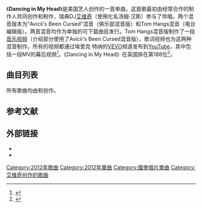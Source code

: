 {{NoteTA
|G1=Music
|1=zh-cn:公告牌; zh-hk:告示牌; zh-tw:告示牌
}}{{NotChineseTitle|time=2020-09-19T12:27:35+00:00}}

{{Infobox song
| name       = Dancing in My Head
| cover      =
| alt        =
| type       = single
| artist     = {{tsl|en|Eric Turner (singer)|埃里克·特纳|埃里克·特纳}} vs. [[艾維奇|艾維奇]]
| album      =
| released = 2012年11月4日
| format = {{flatlist|
* {{tsl|en|CD single||CD单曲}}
* [[數位音樂下載|數位音樂下載]]
}}
| recorded   = 2012
| studio     =
| venue      =
| genre = [[流行_(音樂類型)|流行]]<small>（埃里克·特纳）</small><br/>{{flatlist|
* [[電子浩室|電子浩室]]
* [[漸進浩室|漸進浩室]]<small>（汤姆·亨斯混音版）</small>
}}
| length = 3:52<small>（原版）</small><br>5:3 <small>（Avicii's Been Cursed混音版）</small><br>3:17<small>（汤姆·亨斯混音版）</small>
| label = [[国会音乐集团|国会音乐集团]]
| writer = {{flatlist|
* {{tsl|en|Eric Turner (singer)|埃里克·特纳|埃里克·特纳}}
* {{tsl|en|Eshraque "iSHi" Mughal||埃什拉克·莫卧儿}}
* [[艾維奇|艾維奇]]
}}
| producer   = {{flatlist|
* iSHi
* 艾维奇
}}
| chronology = {{tsl|en|Eric Turner (singer)|埃里克·特纳|埃里克·特纳}}
| prev_title = {{tsl|en|Stylechanger||Stylechanger}}
| prev_year  = 2012
| next_title = {{tsl|en|Bop Bop||Bop Bop}}
| next_year  = 2015
| misc       = {{Extra chronology
 | artist     = [[艾維奇|艾維奇]]
 | type       = singles
 | prev_title = Last Dance
 | prev_year  = 2012
 | title      = Dancing in My Head
 | year       = 2012
 | next_title = {{tsl|en|I Could Be the One (Avicii and Nicky Romero song)||I Could Be the One}}
 | next_year  = 2012
}}
{{External music video|{{YouTube|ZMScU2bRORE|《Dancing in My Head (Tom Hangs Remix)》}}}}
}}

《'''Dancing in My Head'''》是美国艺人{{tsl|en|Eric Turner (singer)|埃里克·特纳|埃里克·特纳}}创作的一首单曲。这首歌最初由经常合作的制作人{{tsl|en|Eshraque "iSHi" Mughal||埃什拉克·莫卧儿}}共同创作和制作，瑞典DJ[[艾维奇|艾维奇]]（使用化名汤姆·汉斯）参与了伴唱。两个混音版本为“Avicii's Been Cursed”混音（俱乐部混音版）和Tom Hangs混音（电台编辑版）。两首混音均作为单独的可下载曲目发行。Tom Hangs混音版制作了一段[[音乐视频|音乐视频]]（介绍部分使用了Avicii's Been Cursed混音版），歌词视频也为这两种混音制作。所有的视频都通过埃里克·特纳的[[VEVO|VEVO]]频道发布到[[YouTube|YouTube]]，其中包括一段MV的幕后视频<ref>{{cite web|title=EricTurnerVEVO|url=https://www.youtube.com/user/EricTurnerVEVO/videos|work=YouTube|accessdate=2020-07-14|archive-date=2020-09-04|archive-url=https://web.archive.org/web/20200904173933/https://www.youtube.com/user/EricTurnerVEVO/videos|dead-url=no}}</ref>。《Dancing in My Head》在英国排在第188位<ref>{{cite web|url=http://www.zobbel.de/cluk/121117cluk.txt|title=CHART: CLUK Update 17.11.2012 (wk45)|accessdate=2020-07-14|archive-date=2013-10-30|archive-url=https://web.archive.org/web/20131030040720/http://zobbel.de/cluk/121117cluk.txt|dead-url=no}}</ref>。

==曲目列表==
所有歌曲均由{{tsl|en|Eric Turner (singer)|埃里克·特纳|埃里克·特纳}}和{{tsl|en|Eshraque "iSHi" Mughal||埃什拉克·莫卧儿（iSHi）}}创作。
{{Track listing
| collapsed       = no
| headline = CD单曲（埃里克·特纳）
| total_length    = 
| extra_column    = 其他制作
| title1          = Dancing In My Head
| note1           = Tom Hangs Remix）（Eric Turner vs. Avicii
| writer1         = {{flatlist|
* 特纳
* 莫卧儿
* [[艾維奇|柏格林]]
}}
| extra1          = {{flatlist|
* 提姆·柏格林
}}
| length1         = 3:17
| title2          = Dancing In My Head
| note2           = Avicii's Been Cursed Mix）（Eric Turner vs. Avicii
| writer2         = {{flatlist|
* 特纳
* 莫卧儿
* 柏格林
}}
| extra2          = {{flatlist|
* 提姆·柏格林
}}
| length2         = 5:32
| title3          = Dancing In My Head
| note3           = Main
| writer3         = {{flatlist|
* 特纳
* 莫卧儿
}}
| extra3          = 
| length3         = 3:52
| title4          = Dancing In My Head
| note4           = Instrumental
| writer4         = 
| extra4          = 
| length4         = 3:50
| title5          = Still Dancing In My Head
| note5           = Charlie Bernardo Radio Edit
| writer5         = {{flatlist|
* 特纳
* 莫卧儿
* 贝尔纳多
}}
| extra5          = 查理·贝尔纳多
| length5         = 3:21
| title6          = Still Dancing In My Head
| note6           = Charlie Bernardo Remix
| writer6         = {{flatlist|
* 特纳
* 莫卧儿
* 贝尔纳多
}}
| extra6          = 查理·贝尔纳多
| length6         = 4:16
}}
{{Track listing
| collapsed       = no
| headline = 数字下载（埃里克·特纳 vs. 艾维奇）
| total_length    = 
| extra_column    = 其他制作
| title1          = Dancing In My Head
| note1           = Tom Hangs Remix）（Eric Turner vs. Avicii
| writer1         = {{flatlist|
* 特纳
* 莫卧儿
* [[艾維奇|柏格林]]
}}
| extra1          = {{flatlist|
* 提姆·柏格林
}}
| length1         = 3:17
| title2          = Dancing In My Head
| note2           = Avicii's Been Cursed Mix）（Eric Turner vs. Avicii
| writer2         = {{flatlist|
* 特纳
* 莫卧儿
* 柏格林
}}
| extra2          = {{flatlist|
* 提姆·柏格林
}}
| length2         = 5:32
| title3          = Dancing In My Head
| note3           = 
| writer3         = {{flatlist|
* 特纳
* 莫卧儿
}}
| extra3          = 
| length3         = 3:52
| title4          = Still Dancing In My Head
| note4           = Charlie Bernardo Remix
| writer4         = {{flatlist|
* 特纳
* 莫卧儿
* 贝尔纳多
}}
| extra4          = 查理·贝尔纳多
| length4         = 4:16
| title5          = Dancing In My Head
| note5           = Michael Woods Club Mix
| writer5         = {{flatlist|
* 特纳
* 莫卧儿
* {{tsl|en|Michael Woods (producer)|迈克尔·伍兹|伍兹}}
}}
| extra5          = 迈克尔·伍兹
| length5         = 6:16
}}
{{Track listing
| collapsed       = no
| headline = 混音版（埃里克·特纳 vs. 艾维奇）
| total_length    = 
| extra_column    = 其他制作
| title1          = Dancing In My Head
| note1           = Avicii's Been Cursed Mix）（Eric Turner vs. Avicii
| writer1         = {{flatlist|
* 特纳
* 莫卧儿
* [[艾維奇|柏格林]]
}}
| extra1          = {{flatlist|
* 提姆·柏格林
}}
| length1         = 5:35
| title2          = Still Dancing In My Head
| note2           = Charlie Bernardo Remix
| writer2         = {{flatlist|
* 特纳
* 莫卧儿
* 贝尔纳多
}}
| extra2          = 查理·贝尔纳多
| length2         = 4:18
| title3          = Still Dancing In My Head
| note3           = Charlie Bernardo Radio Edit
| writer3         = {{flatlist|
* 特纳
* 莫卧儿
* 贝尔纳多
}}
| extra3          = 查理·贝尔纳多
| length3         = 3:23
| title4          = Dancing In My Head
| note4           = Michael Woods Club Mix
| writer4         = {{flatlist|
* 特纳
* 莫卧儿
* {{tsl|en|Michael Woods (producer)|迈克尔·伍兹|伍兹}}
}}
| extra4          = 迈克尔·伍兹
| length4         = 6:19
| title5          = Dancing In My Head
| note5           = Michael Woods Radio Mix
| writer5         = {{flatlist|
* 特纳
* 莫卧儿
* 伍兹
}}
| extra5          = 迈克尔·伍兹
| length5         = 4:02
| title6          = Dancing In My Head
| note6           = Original Version
| writer6         = {{flatlist|
* 特纳
* 莫卧儿
}}
| extra6          = 
| length6         = 3:52
}}

==参考文献==
{{reflist}}

==外部链接==
*{{discogs master|501326}}
*{{Douban|11605383||music}}

{{艾维奇}}

[[Category:2012年歌曲|Category:2012年歌曲]]
[[Category:2012年單曲|Category:2012年單曲]]
[[Category:國會唱片單曲|Category:國會唱片單曲]]
[[Category:艾维奇创作的歌曲|Category:艾维奇创作的歌曲]]